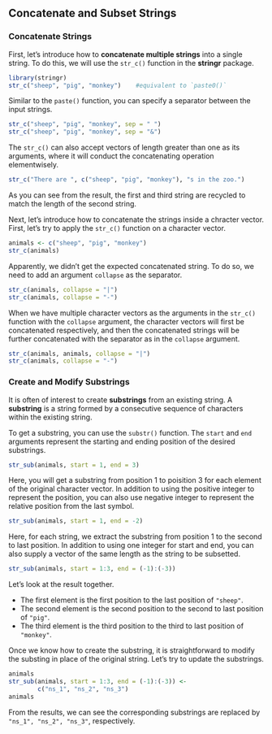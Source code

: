 ## Concatenate and Subset Strings {#combine-subset-strings}

### Concatenate Strings

First, let's introduce how to **concatenate multiple strings** into a single string. To do this, we will use the `str_c()` function in the **stringr** package.

```r
library(stringr)
str_c("sheep", "pig", "monkey")    #equivalent to `paste0()`
```

Similar to the `paste()` function, you can specify a separator between the input strings. 

```r
str_c("sheep", "pig", "monkey", sep = " ")
str_c("sheep", "pig", "monkey", sep = "&")
```

The `str_c()` can also accept vectors of length greater than one as its arguments, where it will conduct the concatenating operation  elementwisely.
 
```r
str_c("There are ", c("sheep", "pig", "monkey"), "s in the zoo.") 
```
 
 As you can see from the result, the first and third string are recycled to match the length of the second string. 
 
 Next, let's introduce how to concatenate the strings inside a chracter vector. First, let's try to apply the `str_c()` function on a character vector.
 
```r
animals <- c("sheep", "pig", "monkey")
str_c(animals)
```
 

Apparently, we didn't get the expected concatenated string. To do so, we need to add an argument `collapse` as the separator.

```r
str_c(animals, collapse = "|")
str_c(animals, collapse = "-")
```

When we have multiple character vectors as the arguments in the `str_c()` function with the `collapse` argument, the character vectors will first be concatenated respectively, and then the concatenated strings will be further concatenated with the separator as in the `collapse` argument.

```r
str_c(animals, animals, collapse = "|")
str_c(animals, collapse = "-")
```



### Create and Modify Substrings

It is often of interest to create **substrings** from an existing string. A **substring** is a string formed by a consecutive sequence of characters within the existing string.



To get a substring, you can use the `substr()` function. The `start` and `end` arguments represent the starting and ending position of the desired substrings. 

```r
str_sub(animals, start = 1, end = 3)
```

Here, you will get a substring from position 1 to poisition 3 for each element of the original character vector. In addition to using the positive integer to represent the position, you can also use negative integer to represent the relative position from the last symbol.

```r
str_sub(animals, start = 1, end = -2)
```

Here, for each string, we extract the substring from position 1 to the second to last position. In addition to using one integer for start and end, you can also supply a vector of the same length as the string to be subsetted. 

```r
str_sub(animals, start = 1:3, end = (-1):(-3))
```

Let's look at the result together.

- The first element is the first position to the last position of `"sheep"`. 
- The second element is the second position to the second to last position of `"pig"`. 
- The third element is the third position to the third to last position of `"monkey"`.

Once we know how to create the substring, it is straightforward to modify the substing in place of the original string. Let's try to update the substrings.
```r
animals
str_sub(animals, start = 1:3, end = (-1):(-3)) <- 
        c("ns_1", "ns_2", "ns_3")
animals
```

From the results, we can see the corresponding substrings are replaced by `"ns_1", "ns_2", "ns_3"`, respectively.
